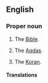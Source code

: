 ==English==

===Proper noun===
{{en-proper noun}}

# {{label|en|Christianity}} The [[Bible]].
# {{label|en|Baha'i}} The [[Aqdas]].
# {{label|en|Islam}} The [[Koran]].

====Translations====
{{trans-see|Holy Writ}}